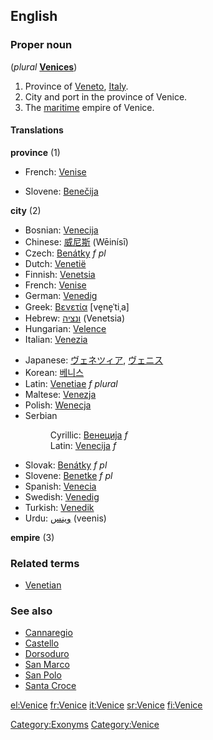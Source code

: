 ==English==
{{wikipedia}}

===Proper noun===
{{en-proper noun}} (''plural'' '''[[Venices]]''')

# Province of [[Veneto]], [[Italy]].
# City and port in the province of Venice.
# The [[maritime]] empire of Venice.

====Translations====
'''province''' (1)
{{top}}
*French: [[Venise]]
{{mid}}
*Slovene: [[Benečija]] {{f}}
{{bottom}}

'''city''' (2)
{{top}}
*Bosnian: [[Venecija]] {{f}}
*Chinese: [[威尼斯]] (Wēinísī)
*Czech: [[Benátky]] ''f pl''
*Dutch: [[Venetië]]
*Finnish: [[Venetsia]]
*French: [[Venise]]
*German: [[Venedig]] {{n}}
*Greek: [[Βενετία]] [ve̞ne̞ˈtiˌa] {{f}}
*Hebrew: [[ונציה]] (Venetsia)
*Hungarian: [[Velence]]
*Italian: [[Venezia]] {{f}}
{{mid}}
*Japanese: [[ヴェネツィア]], [[ヴェニス]]
*Korean: [[베니스]]
*Latin: [[Venetiae]] ''f plural''
*Maltese: [[Venezja]]
*Polish: [[Wenecja]] {{f}}
*Serbian
*:Cyrillic: [[Венеција]] ''f''
*:Latin: [[Venecija#Serbian|Venecija]] ''f''
*Slovak: [[Benátky#Slovak|Benátky]] ''f pl''
*Slovene: [[Benetke]] ''f pl''
*Spanish: [[Venecia]]
*Swedish: [[Venedig]]
*Turkish: [[Venedik]]
*Urdu: [[وینس]] (veenis) {{m}}
{{bottom}}

'''empire''' (3)
{{top}}
{{mid}}
{{bottom}}

===Related terms===
*[[Venetian]]

===See also===
*[[Cannaregio]]
*[[Castello]]
*[[Dorsoduro]]
*[[San Marco]]
*[[San Polo]]
*[[Santa Croce]]

[[Category:Exonyms]]
[[Category:Venice]]

[[el:Venice]]
[[fr:Venice]]
[[it:Venice]]
[[sr:Venice]]
[[fi:Venice]]